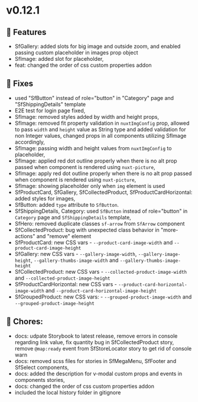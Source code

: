 
<Meta title="Releases/v0.12.x - Latest/v0.12.1/Change log" />

# v0.12.1

## 🚀 Features

- SfGallery: added slots for big image and outside zoom, and enabled passing custom placeholder in images prop object
- SfImage: added slot for placeholder,
- feat: changed the order of css custom properties addon

## 🐛 Fixes

- used "SfButton" instead of role="button" in "Category" page and "SfShippingDetails" template
- E2E test for login page fixed,
- SfImage: removed styles added by width and height props,
- SfImage: removed fit property validation in `nuxtImgConfig` prop, allowed to pass `width` and `height` value as String type and added validation for non Integer values, changed props in all components utilizing SfImage accordingly,
- SfImage: passing width and height values from `nuxtImgConfig` to placeholder,
- SfImage: applied red dot outline properly when there is no alt prop passed when component is rendered using `nuxt-picture`,
- SfImage: apply red dot outline properly when there is no alt prop passed when component is rendered using `nuxt-picture`,
- SfImage: showing placeholder only when `img` element is used
- SfProductCard, SfGallery, SfCollectedProduct, SfProductCardHorizontal: added styles for images, 
- SfButton: added `type` attribute to `SfButton`. 
- SfShippingDetails, Category: used `SfButton` instead of role="button" in `Category` page and `SfShippingDetails` template, 
- SfHero: removed duplicate classes `sf-arrow` from `SfArrow` component
- SfCollectedProduct: bug with unexpected class behavior in "more-actions" and "remove" element
- SfProductCard: new CSS vars - `--product-card-image-width` and `--product-card-image-height`
- SfGallery: new CSS vars - `--gallery-image-width`, `--gallery-image-height`, `--gallery-thumbs-image-width` and `--gallery-thumbs-image-height`
- SfCollectedProduct: new CSS vars - `--collected-product-image-width` and `--collected-product-image-height`
- SfProductCardHorizontal: new CSS vars - `--product-card-horizontal-image-width` and `--product-card-horizontal-image-height`
- SfGroupedProduct: new CSS vars: - `--grouped-product-image-width` and `--grouped-product-image-height`

## 🧹 Chores:

- docs: udpate Storybook to latest release, remove errors in console regarding link value, fix quantity bug in SfCollectedProduct story, remove `@map:ready` event from SfStoreLocator story to get rid of console warn  
- docs: removed scss files for stories in SfMegaMenu, SfFooter and SfSelect components,
- docs: added the description for v-modal custom props and events in components stories,
- docs: changed the order of css custom properties addon
- included the local history folder in gitignore
